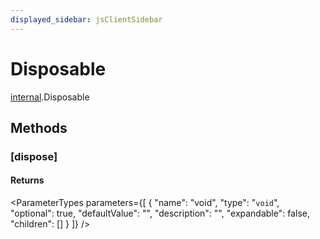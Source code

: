 ```yaml
---
displayed_sidebar: jsClientSidebar
---
```



# Disposable

[internal](../../modules/internal.mdx).Disposable

## Methods

### [dispose]

#### Returns

<ParameterTypes parameters={[
  {
    "name": "void",
    "type": "`void`",
    "optional": true,
    "defaultValue": "",
    "description": "",
    "expandable": false,
    "children": []
  }
]} />
